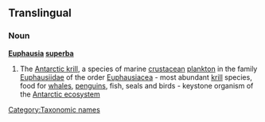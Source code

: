 ==Translingual==

===Noun===
{{wikipedia}}
'''[[Euphausia]] [[superba]]'''

# The [[Antarctic krill]], a species of marine [[crustacean]] [[plankton]] in the family [[Euphausiidae]] of the order [[Euphausiacea]] - most abundant [[krill]] species, food for [[whale]]s, [[penguin]]s, fish, seals and birds - keystone organism of the [[Antarctic ecosystem]]

[[Category:Taxonomic names]]